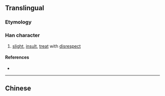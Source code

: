 {{also|褻}}
{{character info/new}}
==Translingual==

===Etymology===
{{Han simp|褻|f=埶|t=执}}

===Han character===
{{Han char|rn=8|rad=亠|as=10|sn=12|four=|canj=YQIV|ids=⿳亠执𧘇}}

# [[slight]], [[insult]], [[treat]] with [[disrespect]]

====References====
* {{Han ref|kx=1116.341|hdz=10290.020|uh=4EB5|ud=20149}}

----

==Chinese==
{{zh-see|褻}}